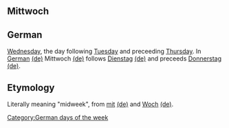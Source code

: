 ==Mittwoch==
==German==
[[Wednesday]], the day following [[Tuesday]] and preceeding [[Thursday]]. In [[German]] [[:de:German|(de)]] Mittwoch [[:de:Mittwoch|(de)]] follows [[Dienstag]] [[:de:Dienstag|(de)]] and preceeds [[Donnerstag]] [[:de:Donnerstag|(de)]].

==Etymology==
Literally meaning "midweek", from [[mit]] [[:de:mit|(de)]] and [[Woch]] [[:de:Woch|(de)]].

[[Category:German days of the week]]